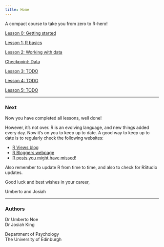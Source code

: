 ```yaml
---
title: Home
---
```


A compact course to take you from zero to R-hero!


[Lesson 0: Getting started](00-intro.html)

[Lesson 1: R basics](01-basics.html)

[Lesson 2: Working with data](02-data.html)

[Checkpoint: Data](cpt-data.html)

[Lesson 3: TODO](TODO.html)

[Lesson 4: TODO](TODO.html)

[Lesson 5: TODO](TODO.html)


---


### Next

Now you have completed all lessons, well done! 

However, it's not over. R is an evolving language, and new things added every day. Now it's on you to keep up to date.
A good way to keep up to date is to regularly check the following websites:

- [R Views blog](https://rviews.rstudio.com/) 
- [R Bloggers webpage](https://www.r-bloggers.com/)
- [R posts you might have missed!](https://twitter.com/icymi_r)

Also remember to update R from time to time, and also to check for RStudio updates.

Good luck and best wishes in your career,

Umberto and Josiah

---

### Authors

Dr Umberto Noe\
Dr Josiah King

Department of Psychology\
The University of Edinburgh
